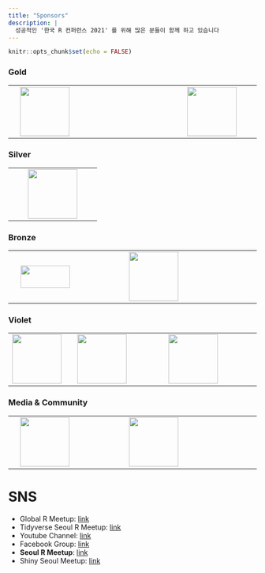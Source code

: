 ```yaml
---
title: "Sponsors"
description: |
  성공적인 '한국 R 컨퍼런스 2021' 를 위해 많은 분들이 함께 하고 있습니다
---
```


```r
knitr::opts_chunk$set(echo = FALSE)
```

### Gold

|     |                                                                                             |     |                                       |     |
|-----|---------------------------------------------------------------------------------------------|-----|---------------------------------------|-----|
|     | [![](fig/R_Consortium-logo-vertical-color.png){width="100"}](https://www.r-consortium.org/) |     | ![](fig/wanted_logo.jpg){width="100"} |     |

### Silver

|     |     |                                     |     |     |
|-----|-----|-------------------------------------|-----|-----|
|     |     | ![](fig/nipa_logo.jpg){width="100"} |     |     |

### Bronze

|     |                                                  |     |                                                              |     |
|-----|--------------------------------------------------|-----|--------------------------------------------------------------|-----|
|     | ![](fig/begas_logo.png){width="100" height="45"} |     | [![](fig/openup_logo.png){width="100"}](https://www.oss.kr/) |     |

### Violet

|                                      |     |                                                                   |     |                                                                           |
|--------------------------------------|-----|-------------------------------------------------------------------|-----|---------------------------------------------------------------------------|
| ![](fig/dacon-logo.png){width="100"} |     | [![](fig/jpub-logo.jpeg){width="100"}](https://jpub.tistory.com/) |     | [![](fig/insight_logo.jpg){width="100"}](https://blog.insightbook.co.kr/) |

### Media & Community

|     |                                                                |     |                                                                              |     |
|-----|----------------------------------------------------------------|-----|------------------------------------------------------------------------------|-----|
|     | [![](fig/hani_logo.jpg){width="100"}](https://www.hani.co.kr/) |     | [![](fig/datayanolja_logo.png){width="100"}](https://datayanolja.github.io/) |     |

# SNS

-   Global R Meetup: [link](https://benubah.github.io/r-community-explorer/rugs.html)
-   Tidyverse Seoul R Meetup: [link](https://tidyverse-korea.github.io/seoul-R/)
-   Youtube Channel: [link](https://www.youtube.com/channel/UCW-epmIvjBEhhVXw_F0Nqbw)
-   Facebook Group: [link](https://www.facebook.com/groups/tidyverse)
-   **Seoul R Meetup**: [link](https://www.meetup.com/seoul-r-meetup)
-   Shiny Seoul Meetup: [link](https://github.com/shinykorea/Meetup)
